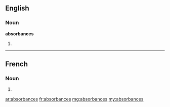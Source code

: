 ==English==

===Noun===
'''absorbances'''

# {{plural of|absorbance}}

----

==French==

===Noun===
{{infl|fr|plural}} {{f|p}}

# {{plural of|absorbance|lang=fr}}

[[ar:absorbances]]
[[fr:absorbances]]
[[mg:absorbances]]
[[my:absorbances]]